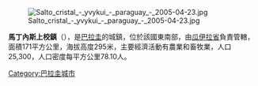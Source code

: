 [[Image:Salto_cristal_-_yvykui_-_paraguay_-_2005-04-23.jpg|thumb]]

'''馬丁內斯上校鎮'''（{{lang-es|Coronel Martínez}}），是[[巴拉圭|巴拉圭]]的城鎮，位於該國東南部，由[[瓜伊拉省|瓜伊拉省]]負責管轄，面積171平方公里，海拔高度295米，主要經濟活動有農業和畜牧業，人口25,300，人口密度每平方公里78.10人。

{{Paraguay-geo-stub}}
[[Category:巴拉圭城市|Category:巴拉圭城市]]